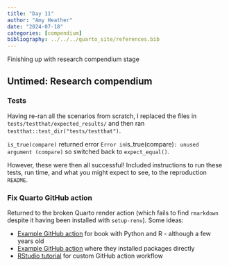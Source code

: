 ```yaml
---
title: "Day 11"
author: "Amy Heather"
date: "2024-07-18"
categories: [compendium]
bibliography: ../../../quarto_site/references.bib
---
```


::: {.callout-note}

Finishing up with research compendium stage

:::

## Untimed: Research compendium

### Tests

Having re-ran all the scenarios from scratch, I replaced the files in `tests/testthat/expected_results/` and then ran `testthat::test_dir("tests/testthat")`.

`is_true(compare)` returned error `Error in `is_true(compare)`: unused argument (compare)` so switched back to `expect_equal()`.

However, these were then all successful! Included instructions to run these tests, run time, and what you might expect to see, to the reproduction `README`.

### Fix Quarto GitHub action

Returned to the broken Quarto render action (which fails to find `rmarkdown` despite it having been installed with `setup-renv`). Some ideas:

* [Example GitHub action](https://github.com/pommevilla/quarto-action-tests/blob/main/.github/workflows/quarto-render.yml) for book with Python and R - although a few years old
* [Example GitHub action](https://github.com/nrennie/wbs-summer-school-2024-data-viz/blob/main/.github/workflows/publish.yml) where they installed packages directly
* [RStudio tutorial](https://rstudio.github.io/renv/articles/ci.html#using-the-github-actions-cache-with-renv) for custom GitHub action workflow
